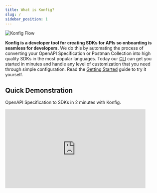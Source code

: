 ```yaml
---
title: What is Konfig?
slug: /
sidebar_position: 1
---
```



![Konfig Flow](/img/konfig-flow.png)

**Konfig is a developer tool for creating SDKs for APIs so onboarding is seamless for
developers.** We do this by automating the process of converting your OpenAPI
Specification or Postman Collection into high quality SDKs in the most popular
languages. Today our [CLI](https://www.npmjs.com/package/konfig-cli) can get you
started in minutes and handle any level of customization that you need through
simple configuration. Read the [Getting
Started](/docs/getting-started/openapi-specification) guide to try it yourself.

## Quick Demonstration

OpenAPI Specification to SDKs in 2 minutes with Konfig.

<iframe
  width="450"
  height="253"
  src="https://www.youtube.com/embed/_rbFV2RmAc4"
  title="YouTube video player"
  frameBorder="0"
  allow="accelerometer; autoplay; clipboard-write; encrypted-media; gyroscope; picture-in-picture"
  allowFullScreen
/>

## Schedule a Demo

If you'd like to learn more you can schedule a demo below.

<div style={{ height: "950px" }} >

<InlineWidget
  styles={{ height: "100%" }}
  url="https://calendly.com/dylan-konfig/meet"
/>

</div>
